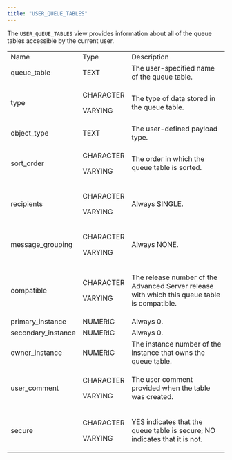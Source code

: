 ```yaml
---
title: "USER_QUEUE_TABLES"
---
```


<div id="user_queue_tables" class="registered_link"></div>


The `USER_QUEUE_TABLES` view provides information about all of the queue tables accessible by the current user.

<table>
<tbody>
<tr class="odd">
<td>Name</td>
<td>Type</td>
<td>Description</td>
</tr>
<tr class="even">
<td>queue_table</td>
<td>TEXT</td>
<td>The user-specified name of the queue table.</td>
</tr>
<tr class="odd">
<td><p>type</p></td>
<td><p>CHARACTER</p>
<p>VARYING</p></td>
<td><p>The type of data stored in the queue table.</p></td>
</tr>
<tr class="even">
<td>object_type</td>
<td>TEXT</td>
<td>The user-defined payload type.</td>
</tr>
<tr class="odd">
<td><p>sort_order</p></td>
<td><p>CHARACTER</p>
<p>VARYING</p></td>
<td><p>The order in which the queue table is sorted.</p></td>
</tr>
<tr class="even">
<td><p>recipients</p></td>
<td><p>CHARACTER</p>
<p>VARYING</p></td>
<td><p>Always SINGLE.</p></td>
</tr>
<tr class="odd">
<td><p>message_grouping</p></td>
<td><p>CHARACTER</p>
<p>VARYING</p></td>
<td><p>Always NONE.</p></td>
</tr>
<tr class="even">
<td><p>compatible</p></td>
<td><p>CHARACTER</p>
<p>VARYING</p></td>
<td><p>The release number of the Advanced Server release with which this queue table is compatible.</p></td>
</tr>
<tr class="odd">
<td>primary_instance</td>
<td>NUMERIC</td>
<td>Always 0.</td>
</tr>
<tr class="even">
<td>secondary_instance</td>
<td>NUMERIC</td>
<td>Always 0.</td>
</tr>
<tr class="odd">
<td>owner_instance</td>
<td>NUMERIC</td>
<td>The instance number of the instance that owns the queue table.</td>
</tr>
<tr class="even">
<td><p>user_comment</p></td>
<td><p>CHARACTER</p>
<p>VARYING</p></td>
<td><p>The user comment provided when the table was created.</p></td>
</tr>
<tr class="odd">
<td><p>secure</p></td>
<td><p>CHARACTER</p>
<p>VARYING</p></td>
<td><p>YES indicates that the queue table is secure; NO indicates that it is not.</p></td>
</tr>
</tbody>
</table>
